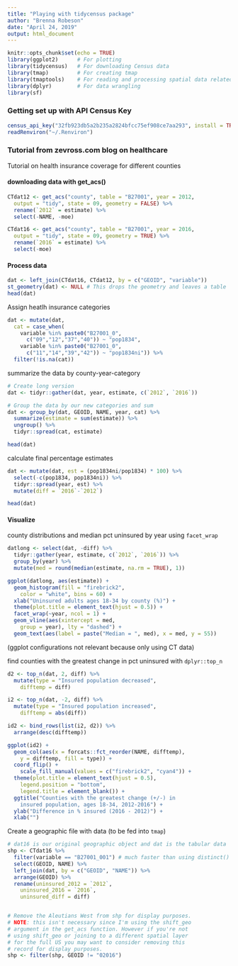 ```yaml
---
title: "Playing with tidycensus package"
author: "Brenna Robeson"
date: "April 24, 2019"
output: html_document
---
```


```r
knitr::opts_chunk$set(echo = TRUE)
library(ggplot2)      # For plotting
library(tidycensus)   # For downloading Census data
library(tmap)         # For creating tmap
library(tmaptools)    # For reading and processing spatial data related to tmap
library(dplyr)        # For data wrangling
library(sf)        
```

### Getting set up with API Census Key

```r
census_api_key("32fb923db5a2b235a2824bfcc75ef908ce7aa293", install = TRUE, overwrite = TRUE)
readRenviron("~/.Renviron")
```

### Tutorial from zevross.com blog on healthcare

Tutorial on health insurance coverage for different counties

#### downloading data with get_acs()
```r
CTdat12 <- get_acs("county", table = "B27001", year = 2012, 
  output = "tidy", state = 09, geometry = FALSE) %>%
  rename(`2012` = estimate) %>%
  select(-NAME, -moe) 

CTdat16 <- get_acs("county", table = "B27001", year = 2016, 
  output = "tidy", state = 09, geometry = TRUE) %>%
  rename(`2016` = estimate) %>%
  select(-moe)
```

#### Process data

```r
dat <- left_join(CTdat16, CTdat12, by = c("GEOID", "variable"))
st_geometry(dat) <- NULL # This drops the geometry and leaves a table
head(dat)
```
Assign heatlh insurance categories
```r
dat <- mutate(dat,
  cat = case_when(
    variable %in% paste0("B27001_0",
      c("09","12","37","40")) ~ "pop1834",
    variable %in% paste0("B27001_0",
      c("11","14","39","42")) ~ "pop1834ni")) %>%
  filter(!is.na(cat))
```

summarize the data by county-year-category
```r

# Create long version
dat <- tidyr::gather(dat, year, estimate, c(`2012`, `2016`))

# Group the data by our new categories and sum
dat <- group_by(dat, GEOID, NAME, year, cat) %>%
  summarize(estimate = sum(estimate)) %>%
  ungroup() %>%
  tidyr::spread(cat, estimate)

head(dat)
```

calculate final percentage estimates
```r
dat <- mutate(dat, est = (pop1834ni/pop1834) * 100) %>%
  select(-c(pop1834, pop1834ni)) %>%
  tidyr::spread(year, est) %>%
  mutate(diff = `2016`-`2012`)

head(dat)
```

#### Visualize

county distributions and median pct uninsured by year using `facet_wrap`
```r
datlong <- select(dat, -diff) %>%
  tidyr::gather(year, estimate, c(`2012`, `2016`)) %>%
  group_by(year) %>%
  mutate(med = round(median(estimate, na.rm = TRUE), 1))

ggplot(datlong, aes(estimate)) +
  geom_histogram(fill = "firebrick2", 
    color = "white", bins = 60) +
  xlab("Uninsured adults ages 18-34 by county (%)") +
  theme(plot.title = element_text(hjust = 0.5)) +
  facet_wrap(~year, ncol = 1) +
  geom_vline(aes(xintercept = med,
    group = year), lty = "dashed") +
  geom_text(aes(label = paste("Median = ", med), x = med, y = 55))
```

(ggplot configurations not relevant because only using CT data)

find counties with the greatest change in pct uninsured with `dplyr::top_n`

```r
d2 <- top_n(dat, 2, diff) %>%
  mutate(type = "Insured population decreased",
    difftemp = diff)

i2 <- top_n(dat, -2, diff) %>%
  mutate(type = "Insured population increased",
    difftemp = abs(diff))

id2 <- bind_rows(list(i2, d2)) %>%
  arrange(desc(difftemp))
```

```r
ggplot(id2) + 
  geom_col(aes(x = forcats::fct_reorder(NAME, difftemp), 
    y = difftemp, fill = type)) +
  coord_flip() +
    scale_fill_manual(values = c("firebrick2", "cyan4")) +
  theme(plot.title = element_text(hjust = 0.5),
    legend.position = "bottom",
    legend.title = element_blank()) +
  ggtitle("Counties with the greatest change (+/-) in
    insured population, ages 18-34, 2012-2016") +
  ylab("Difference in % insured (2016 - 2012)") +
  xlab("")
```

Create a geographic file with data (to be fed into `tmap`)


```r
# dat16 is our original geographic object and dat is the tabular data
shp <- CTdat16 %>%
  filter(variable == "B27001_001") # much faster than using distinct()
  select(GEOID, NAME) %>%
  left_join(dat, by = c("GEOID", "NAME")) %>%
  arrange(GEOID) %>%
  rename(uninsured_2012 = `2012`,
    uninsured_2016 = `2016`,
    uninsured_diff = diff)


# Remove the Aleutians West from shp for display purposes.
# NOTE: this isn't necessary since I'm using the shift_geo
# argument in the get_acs function. However if you're not
# using shift_geo or joining to a different spatial layer
# for the full US you may want to consider removing this 
# record for display purposes.
shp <- filter(shp, GEOID != "02016")
```




